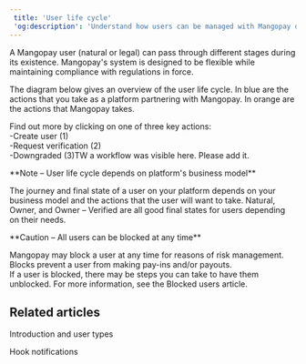 ```yaml
---  
 title: 'User life cycle'  
 'og:description': 'Understand how users can be managed with Mangopay depending on the features they need, from creation through modification as a Payer then Owner, plus verification.'  
---  
```


A Mangopay user (natural or legal) can pass through different stages during its existence. Mangopay's system is designed to be flexible while maintaining compliance with regulations in force.  

The diagram below gives an overview of the user life cycle. In blue are the actions that you take as a platform partnering with Mangopay. In orange are the actions that Mangopay takes.  

Find out more by clicking on one of three key actions:  
-Create user (1)  
-Request verification (2)  
-Downgraded (3)TW a workflow was visible here. Please add it.  

<Note>  
**Note – User life cycle depends on platform's business model** 
  
The journey and final state of a user on your platform depends on your business model and the actions that the user will want to take. Natural, Owner, and Owner – Verified are all good final states for users depending on their needs.  
</Note>  

<Warning>  
**Caution – All users can be blocked at any time** 
  
Mangopay may block a user at any time for reasons of risk management. Blocks prevent a user from making pay-ins and/or payouts.  
If a user is blocked, there may be steps you can take to have them unblocked. For more information, see the Blocked users article.  
</Warning>  

## Related articles  

<Card title="Article">Introduction and user types</Card>  

<Card title="Article">Hook notifications</Card>